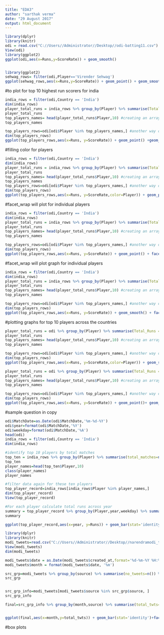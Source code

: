 ---
title: "EDA3"
author: "sarthak verma"
date: "29 August 2017"
output: html_document
---
```{r}
library(dplyr)
library(knitr)
odi = read.csv("C://Users//Administrator//Desktop//odi-batting11.csv")
View(odi)
library(ggplot2)
ggplot(odi,aes(x=Runs,y=ScoreRate)) + geom_smooth()

```

```{r}

```

```{r}
library(ggplot2)
sehwag_rows= filter(odi,Player=='Virender Sehwag')
ggplot(sehwag_rows,aes(x=Runs,y=ScoreRate)) + geom_point() + geom_smooth()
```
#to plot for top 10 highest run scorers for india
```{r}
india_rows = filter(odi,Country == 'India')
dim(india_rows)
player_total_runs = india_rows %>% group_by(Player) %>% summarise(Total_Runs = sum(Runs, na.rm= TRUE)) %>% arrange(-Total_Runs)
player_total_runs
top_players_names= head(player_total_runs$Player,10) #creating an array
top_players_names

top_players_rows=odi[odi$Player %in% top_players_names,] #another way of filtering
dim(top_players_rows)
ggplot(top_players_rows,aes(x=Runs, y=ScoreRate)) + geom_point() +geom_smooth()
```

#filling color for players
```{r}
india_rows = filter(odi,Country == 'India')
dim(india_rows)
player_total_runs = india_rows %>% group_by(Player) %>% summarise(Total_Runs = sum(Runs, na.rm= TRUE)) %>% arrange(-Total_Runs)
player_total_runs
top_players_names= head(player_total_runs$Player,10) #creating an array
top_players_names
top_players_rows=odi[odi$Player %in% top_players_names,] #another way of filtering
dim(top_players_rows)
ggplot(top_players_rows,aes(x=Runs, y=ScoreRate,color=Player)) + geom_point()
```

#facet_wrap will plot for individual players
```{r}
india_rows = filter(odi,Country == 'India')
dim(india_rows)
player_total_runs = india_rows %>% group_by(Player) %>% summarise(Total_Runs = sum(Runs, na.rm= TRUE)) %>% arrange(-Total_Runs)
player_total_runs
top_players_names= head(player_total_runs$Player,10) #creating an array
top_players_names

top_players_rows=odi[odi$Player %in% top_players_names,] #another way of filtering
dim(top_players_rows)
ggplot(top_players_rows,aes(x=Runs, y=ScoreRate)) + geom_point() + facet_wrap(~Player)
```

#facet_wrap will plot graph for individual players
```{r}
india_rows = filter(odi,Country == 'India')
dim(india_rows)
player_total_runs = india_rows %>% group_by(Player) %>% summarise(Total_Runs = sum(Runs, na.rm= TRUE)) %>% arrange(-Total_Runs)
player_total_runs
top_players_names= head(player_total_runs$Player,10) #creating an array
top_players_names

top_players_rows=odi[odi$Player %in% top_players_names,] #another way of filtering
dim(top_players_rows)
ggplot(top_players_rows,aes(x=Runs, y=ScoreRate)) + geom_smooth() + facet_wrap(~Player)
```
#plotting graphs for top 10 players across the countries
```{r}
player_total_runs = odi %>% group_by(Player) %>% summarise(Total_Runs = sum(Runs, na.rm= TRUE)) %>% arrange(-Total_Runs)
player_total_runs
top_players_names= head(player_total_runs$Player,10) #creating an array
top_players_names

top_players_rows=odi[odi$Player %in% top_players_names,] #another way of filtering
dim(top_players_rows)
ggplot(top_players_rows,aes(x=Runs, y=ScoreRate,color=Player)) + geom_smooth()+ facet_wrap(~Player)
```

```{r}
player_total_runs = odi %>% group_by(Player) %>% summarise(Total_Runs = sum(Runs, na.rm= TRUE)) %>% arrange(-Total_Runs)
player_total_runs
top_players_names= head(player_total_runs$Player,10) #creating an array
top_players_names

top_players_rows=odi[odi$Player %in% top_players_names,] #another way of filtering
dim(top_players_rows)
ggplot(top_players_rows,aes(x=Runs, y=ScoreRate)) + geom_point()+ geom_smooth()+ facet_wrap(~Player)
```

#sample question in copy
```{r}
odi$MatchDate=as.Date(odi$MatchDate,'%m-%d-%Y')
odi$year=format(odi$MatchDate,'%Y')
odi$weekday=format(odi$MatchDate,'%A')
head(odi)
india_rows = filter(odi,Country == 'India')
dim(india_rows)

#identify top 10 players by total matches
top_ten = india_rows %>% group_by(Player) %>% summarise(total_matches=n()) %>%arrange(-total_matches)
top_ten
player_names=head(top_ten$Player,10)
class(player_names)
player_names

#filter data again for these ten players
top_player_record=india_rows[india_rows$Player %in% player_names,]
dim(top_player_record)
View(top_player_record)

#For each player calculate total runs across year
summary = top_player_record %>% group_by(Player,year,weekday) %>% summarise(total_runs=sum(Runs,na.rm=TRUE))
summary

ggplot(top_player_record,aes(x=year, y=Runs)) + geom_bar(stat='identity')+facet_wrap(~Player)
```


```{r}
library(dplyr)
library(knitr)
modi_tweets=read.csv("C://Users//Administrator//Desktop//narendramodi_tweets.csv")
View(modi_tweets)
dim(modi_tweets)
```

```{r}
modi_tweets$date = as.Date(modi_tweets$created_at,format='%d-%m-%Y %H:%M')
modi_tweets$month = format(modi_tweets$date, '%m')

src_grp=modi_tweets %>% group_by(source) %>% summarise(no_tweets=n()) %>% arrange(-no_tweets)
src_grp


src_grp_info=modi_tweets[modi_tweets$source %in% src_grp$source, ]
src_grp_info

final=src_grp_info %>% group_by(month,source) %>% summarise(total_twts=n()) %>% arrange(-total_twts)


ggplot(final,aes(x=month,y=total_twts)) + geom_bar(stat='identity')+facet_wrap(~source)

```

#box plots






















